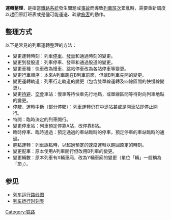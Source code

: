 '''運轉整理'''，是指當[[鐵路系統|鐵路系統]]發生問題或[[事故|事故]]而導致[[列車|列車]][[班次|班次]]紊亂時，需要重新調度以趕回原訂班表或是儘可能運送、疏散[[旅客|旅客]]的動作。

==整理方式==
以下是常見的列車運轉整理的方法：

*變更運轉時刻：列車[[停車|停車]]、[[發車|發車]]和通過時刻的變更。
*變更到發股道：列車停車、發車和通過股道的變更。
*變更車種：快車改為慢車、跳站停車改為各站停車等變更。
*變更行車順序：本來A列車跑在B列車前面，但讓B列車先開的變更。
*變更運轉軌道：列車行走軌道的變更（包含雙單線運轉及四線區間的快慢線變更）。
*變更[[待避|待避]]、[[列車交會|交會]]車站：慢車等待快車先行地點，或單線區間等待對向列車地點的變更。
*停駛、運轉中斷（部分停駛）：列車運轉仍在中途站甚或是開車站即停止開行。
*特開：臨時決定的列車開行。
*變更停車站：列車預定停靠A站，改停靠B站。
*臨時停車、臨時通過：預定通過的車站臨時的停車，預定停車的車站臨時的通過。
*趕點運轉：列車誤點時，以超過預定的速度運轉以趕回原定的時刻。
*變更配車：原本使用A列車開行但改用B列車的變更。
*變更輛數：原本列車有X輛車廂，改為Y輛車廂的變更（單位「輛」一般稱為「節」）。

==参见==
*[[列车运行路线图|列车运行路线图]]
*[[列车运行时刻表|列车运行时刻表]]

{{rail-stub}}

[[Category:铁路|Category:铁路]]